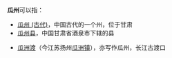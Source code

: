 '''瓜州'''可以指：
*[[瓜州_(古代)|瓜州 (古代)]]，中国古代的一个州，位于甘肃
*[[瓜州县|瓜州县]]，中国甘肃省酒泉市下辖的县

*[[瓜洲渡|瓜洲渡]]（今江苏扬州[[瓜洲镇|瓜洲镇]]），亦写作瓜州，长江古渡口

{{disambig|Cat=二字中國地名消歧義}}